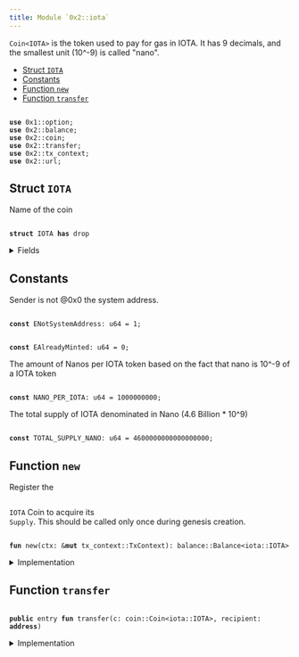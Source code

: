 ```yaml
---
title: Module `0x2::iota`
---
```


`Coin<IOTA>` is the token used to pay for gas in IOTA.
It has 9 decimals, and the smallest unit (10^-9) is called "nano".


-  [Struct `IOTA`](#0x2_iota_IOTA)
-  [Constants](#@Constants_0)
-  [Function `new`](#0x2_iota_new)
-  [Function `transfer`](#0x2_iota_transfer)


<pre><code>
<b>use</b> <Link href="../move-stdlib/option#0x1_option">0x1::option</Link>;
<b>use</b> <Link href="../iota-framework/balance#0x2_balance">0x2::balance</Link>;
<b>use</b> <Link href="../iota-framework/coin#0x2_coin">0x2::coin</Link>;
<b>use</b> <Link href="../iota-framework/transfer#0x2_transfer">0x2::transfer</Link>;
<b>use</b> <Link href="../iota-framework/tx_context#0x2_tx_context">0x2::tx_context</Link>;
<b>use</b> <Link href="../iota-framework/url#0x2_url">0x2::url</Link>;
</code></pre>



<Link id="0x2_iota_IOTA"></Link>

## Struct `IOTA`

Name of the coin


<pre><code>
<b>struct</b> <Link href="../iota-framework/iota#0x2_iota_IOTA">IOTA</Link> <b>has</b> drop
</code></pre>



<details>
<summary>Fields</summary>


<dl>
<dt>
<code>
dummy_field: bool</code>
</dt>
<dd>

</dd>
</dl>


</details>

<Link id="@Constants_0"></Link>

## Constants


<Link id="0x2_iota_ENotSystemAddress"></Link>

Sender is not @0x0 the system address.


<pre><code>
<b>const</b> <Link href="../iota-framework/iota#0x2_iota_ENotSystemAddress">ENotSystemAddress</Link>: u64 = 1;
</code></pre>



<Link id="0x2_iota_EAlreadyMinted"></Link>



<pre><code>
<b>const</b> <Link href="../iota-framework/iota#0x2_iota_EAlreadyMinted">EAlreadyMinted</Link>: u64 = 0;
</code></pre>



<Link id="0x2_iota_NANO_PER_IOTA"></Link>

The amount of Nanos per IOTA token based on the fact that nano is
10^-9 of a IOTA token


<pre><code>
<b>const</b> <Link href="../iota-framework/iota#0x2_iota_NANO_PER_IOTA">NANO_PER_IOTA</Link>: u64 = 1000000000;
</code></pre>



<Link id="0x2_iota_TOTAL_SUPPLY_NANO"></Link>

The total supply of IOTA denominated in Nano (4.6 Billion * 10^9)


<pre><code>
<b>const</b> <Link href="../iota-framework/iota#0x2_iota_TOTAL_SUPPLY_NANO">TOTAL_SUPPLY_NANO</Link>: u64 = 4600000000000000000;
</code></pre>



<Link id="0x2_iota_new"></Link>

## Function `new`

Register the <code>
<Link href="../iota-framework/iota#0x2_iota_IOTA">IOTA</Link></code> Coin to acquire its <code>
Supply</code>.
This should be called only once during genesis creation.


<pre><code>
<b>fun</b> <Link href="../iota-framework/iota#0x2_iota_new">new</Link>(ctx: &<b>mut</b> <Link href="../iota-framework/tx_context#0x2_tx_context_TxContext">tx_context::TxContext</Link>): <Link href="../iota-framework/balance#0x2_balance_Balance">balance::Balance</Link>&lt;<Link href="../iota-framework/iota#0x2_iota_IOTA">iota::IOTA</Link>&gt;
</code></pre>



<details>
<summary>Implementation</summary>


<pre><code>
<b>fun</b> <Link href="../iota-framework/iota#0x2_iota_new">new</Link>(ctx: &<b>mut</b> TxContext): Balance&lt;<Link href="../iota-framework/iota#0x2_iota_IOTA">IOTA</Link>&gt; \{
    <b>assert</b>!(ctx.sender() == @0x0, <Link href="../iota-framework/iota#0x2_iota_ENotSystemAddress">ENotSystemAddress</Link>);
    <b>assert</b>!(ctx.epoch() == 0, <Link href="../iota-framework/iota#0x2_iota_EAlreadyMinted">EAlreadyMinted</Link>);

    <b>let</b> (treasury, metadata) = <Link href="../iota-framework/coin#0x2_coin_create_currency">coin::create_currency</Link>(
        <Link href="../iota-framework/iota#0x2_iota_IOTA">IOTA</Link> \{},
        9,
        b"<Link href="../iota-framework/iota#0x2_iota_IOTA">IOTA</Link>",
        b"<Link href="../iota-framework/iota#0x2_iota_IOTA">IOTA</Link>",
        b"The main (gas)token of the <Link href="../iota-framework/iota#0x2_iota_IOTA">IOTA</Link> Network.",
        <Link href="../move-stdlib/option#0x1_option_some">option::some</Link>(<Link href="../iota-framework/url#0x2_url_new_unsafe_from_bytes">url::new_unsafe_from_bytes</Link>(b"https://<Link href="../iota-framework/iota#0x2_iota">iota</Link>.org/logo.png")),
        ctx
    );
    <Link href="../iota-framework/transfer#0x2_transfer_public_freeze_object">transfer::public_freeze_object</Link>(metadata);
    <b>let</b> <b>mut</b> supply = treasury.treasury_into_supply();
    <b>let</b> total_iota = supply.increase_supply(<Link href="../iota-framework/iota#0x2_iota_TOTAL_SUPPLY_NANO">TOTAL_SUPPLY_NANO</Link>);
    supply.destroy_supply();
    total_iota
}
</code></pre>



</details>

<Link id="0x2_iota_transfer"></Link>

## Function `transfer`



<pre><code>
<b>public</b> entry <b>fun</b> <Link href="../iota-framework/transfer#0x2_transfer">transfer</Link>(c: <Link href="../iota-framework/coin#0x2_coin_Coin">coin::Coin</Link>&lt;<Link href="../iota-framework/iota#0x2_iota_IOTA">iota::IOTA</Link>&gt;, recipient: <b>address</b>)
</code></pre>



<details>
<summary>Implementation</summary>


<pre><code>
<b>public</b> entry <b>fun</b> <Link href="../iota-framework/transfer#0x2_transfer">transfer</Link>(c: <Link href="../iota-framework/coin#0x2_coin_Coin">coin::Coin</Link>&lt;<Link href="../iota-framework/iota#0x2_iota_IOTA">IOTA</Link>&gt;, recipient: <b>address</b>) \{
    <Link href="../iota-framework/transfer#0x2_transfer_public_transfer">transfer::public_transfer</Link>(c, recipient)
}
</code></pre>



</details>
